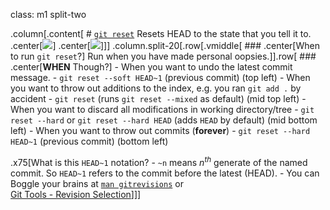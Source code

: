 class: m1 split-two

.column[.content[
# [`git reset`](https://git-scm.com/docs/git-reset)
Resets HEAD to the state that you tell it to.
<br>
.center[<img src="assets/img/git-reset-1.png" style="">]
.center[<img src="assets/img/git-reset-2.png" style="">]
]]
.column.split-20[.row[.vmiddle[
### .center[When to run `git reset`?]
Run when you have made personal oopsies.
]].row[
### .center[**WHEN** Though?]
- When you want to undo the latest commit message.
  - `git reset --soft HEAD~1` (previous commit) (top left)
- When you want to throw out additions to the index, e.g. you ran `git add .` by accident
  - `git reset` (runs `git reset --mixed` as default) (mid top left)
- When you want to discard all modifications in working directory/tree
  - `git reset --hard` or `git reset --hard HEAD` (adds `HEAD` by default) (mid bottom left)
- When you want to throw out commits (**forever**)
  - `git reset --hard HEAD~1` (previous commit) (bottom left)

.x75[What is this `HEAD~1` notation?
- `~n` means $n^{th}$ generate of the named commit. So `HEAD~1` refers to the commit before the latest (HEAD).
- You can Boggle your brains at [`man gitrevisions`](https://git-scm.com/docs/gitrevisions) or <br> [Git Tools - Revision Selection](https://git-scm.com/book/en/v2/Git-Tools-Revision-Selection)
]]]